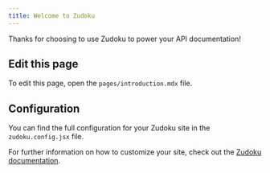 ```yaml
---
title: Welcome to Zudoku
---
```


Thanks for choosing to use Zudoku to power your API documentation!

## Edit this page

To edit this page, open the `pages/introduction.mdx` file.

## Configuration

You can find the full configuration for your Zudoku site in the
`zudoku.config.jsx` file.

For further information on how to customize your site, check out the
[Zudoku documentation](https://zudoku.dev/docs).
